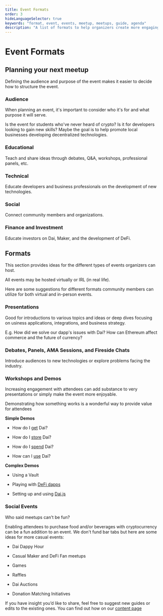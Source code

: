 ```yaml
---
title: Event Formats
order: 3
hideLanguageSelector: true
keywords: "format, event, events, meetup, meetups, guide, agenda"
description: "A list of formats to help organizers create more engaging events."
---
```


# Event Formats

## Planning your next meetup

Defining the audience and purpose of the event makes it easier to decide how to structure the event.

### Audience

When planning an event, it's important to consider who it's for and what purpose it will serve.

Is the event for students who've never heard of crypto? Is it for developers looking to gain new skills? Maybe the goal is to help promote local businesses developing decentralized technologies.

<Tout>


<Box>


### Educational

Teach and share ideas through debates, Q&A, workshops, professional panels, etc.

</Box>


<Box>


### Technical

Educate developers and business professionals on the development of new technologies.

</Box>


<Box>


### Social

Connect community members and organizations.

</Box>


<Box>


### Finance and Investment

Educate investors on Dai, Maker, and the development of DeFi.

</Box>


</Tout>


## Formats

This section provides ideas for the different types of events organizers can host.

All events may be hosted virtually or IRL (in real life).

Here are some suggestions for different formats community members can utilize for both virtual and in-person events.

### Presentations

Good for introductions to various topics and ideas or deep dives focusing on usiness applications, integrations, and business strategy.

E.g. How did we solve our dapp's issues with Dai? How can Ethereum affect commerce and the future of currency?

### Debates, Panels, AMA Sessions, and Fireside Chats

Introduce audiences to new technologies or explore problems facing the industry.

### Workshops and Demos

Increasing engagement with attendees can add substance to very presentations or simply make the event more enjoyable.

Demonstrating how something works is a wonderful way to provide value for attendees

<Tout>


<Box>


**Simple Demos**

- How do I [get](https://awesome.makerdao.com/#earn-dai) Dai?

- How do I [store](https://awesome.makerdao.com/#hold-dai) Dai?

- How do I [spend](https://awesome.makerdao.com/#spend-dai) Dai?

- How can I [use](https://awesome.makerdao.com/#use-dai) Dai?

</Box>


<Box>


**Complex Demos**

- Using a Vault

- Playing with [DeFi dapps](https://awesome.makerdao.com/#use-dai)

- Setting up and using [Dai.js](https://docs.makerdao.com/building-with-maker/daijs)

</Box>


</Tout>


### Social Events

Who said meetups can't be fun?

Enabling attendees to purchase food and/or beverages with cryptocurrency can be a fun addition to an event. We don't fund bar tabs but here are some ideas for more casual events:

- Dai Dappy Hour

- Casual Maker and DeFi Fan meetups

- Games

- Raffles

- Dai Auctions

- Donation Matching Initiatives

<Callout icon="pencil">


If you have insight you’d like to share, feel free to suggest new guides or edits to the existing ones. You can find out how on our [content page](./content/)

</Callout>

